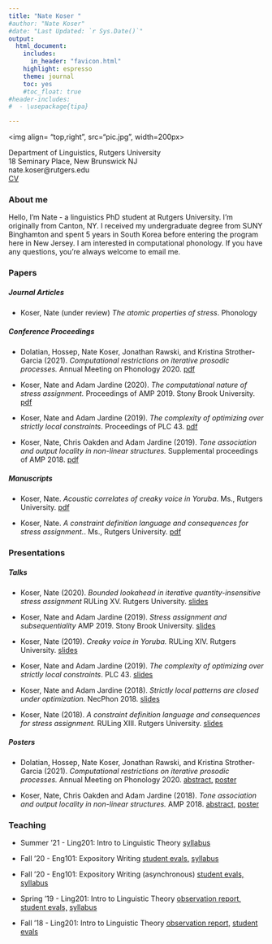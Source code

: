 ```yaml
---
title: "Nate Koser "
#author: "Nate Koser"
#date: "Last Updated: `r Sys.Date()`"
output: 
  html_document: 
    includes:
      in_header: "favicon.html"
    highlight: espresso
    theme: journal 
    toc: yes
    #toc_float: true
#header-includes:
#  - \usepackage{tipa}

---
```


 <img align= "top,right",  src="pic.jpg", width=200px>

<style>
    body .main-container {
        max-width: 700px;
    }
</style>


 
Department of Linguistics, Rutgers University 
<br>
18 Seminary Place, New Brunswick NJ
<br>
nate.koser@rutgers.edu
<br>
[CV](files/cv.pdf){target="_blank"}




### About me


Hello, I'm Nate - a linguistics PhD student at Rutgers University. I'm originally from Canton, NY. I received my undergraduate degree from SUNY Binghamton and spent 5 years in South Korea before entering the program here in New Jersey. I am interested in computational phonology. If you have any questions, you're always welcome to email me.

### Papers

##### Journal Articles 

<ul>
<li> Koser, Nate (under review) <i>The atomic properties of stress</i>. Phonology
</ul>

##### Conference Proceedings

<ul>

<li> Dolatian, Hossep, Nate Koser, Jonathan Rawski, and Kristina Strother-Garcia (2021). <i>Computational restrictions on iterative prosodic processes.</i> Annual Meeting on Phonology 2020. [pdf](files/amp2020proc.pdf){target="_blank"}

<li> Koser, Nate and Adam Jardine (2020). <i>The computational nature of stress assignment.</i> Proceedings of AMP 2019. Stony Brook University. [pdf](files/amp2019proc.pdf){target="_blank"} 

<li> Koser, Nate and Adam Jardine (2019). <i>The complexity of optimizing over strictly local constraints</i>. Proceedings of PLC 43. [pdf](files/plc2019proc.pdf){target="_blank"} 

<li> Koser, Nate, Chris Oakden and Adam Jardine (2019). <i>Tone association and output locality in non-linear structures.</i> Supplemental proceedings of AMP 2018. [pdf](files/amp2018proceed.pdf){target="_blank"}

</ul>

##### Manuscripts

<ul>

<li>Koser, Nate. <i>Acoustic correlates of creaky voice in Yoruba</i>. Ms., Rutgers University. [pdf](files/qp2.pdf){target="_blank"}

<li>Koser, Nate. <i>A constraint definition language and consequences for stress assignment.</i>. Ms., Rutgers University. [pdf](files/qp1.pdf){target="_blank"}
</ul>

### Presentations

##### Talks

<ul>


<li> Koser, Nate (2020). <i>Bounded lookahead in iterative quantity-insensitive stress assignment</i> RULing XV. Rutgers University. [slides](files/ruling20.pdf)

<li> Koser, Nate and Adam Jardine (2019). <i>Stress assignment and subsequentiality</i> AMP 2019. Stony Brook University. [slides](files/amp2019slides.pdf){target="_blank"}

<li> Koser, Nate (2019). <i>Creaky voice in Yoruba.</i> RULing XIV. Rutgers University. [slides](files/ruling19.pdf){target="_blank"}

<li> Koser, Nate and Adam Jardine (2019). <i>The complexity of optimizing over strictly local constraints</i>. PLC 43. [slides](files/plcslides.pdf){target="_blank"}

<li> Koser, Nate and Adam Jardine (2018). <i>Strictly local patterns are closed under optimization.</i> NecPhon 2018. [slides](files/necphonslides.pdf){target="_blank"}

<li> Koser, Nate (2018). <i>A constraint definition language and consequences for stress assignment.</i> RULing XIII. Rutgers University. [slides](files/ruling18slides.pdf){target="_blank"}


</ul>

##### Posters

<ul>
<li> Dolatian, Hossep, Nate Koser, Jonathan Rawski, and Kristina Strother-Garcia (2021). <i>Computational restrictions on iterative prosodic processes.</i> Annual Meeting on Phonology 2020. [abstract,](files/amp2020abstract.pdf){target="_blank"} [poster](files/amp2020poster.pdf){target="_blank"} 


<li> Koser, Nate, Chris Oakden and Adam Jardine (2018). <i>Tone association and output locality in non-linear structures.</i> AMP 2018. [abstract,](files/amp2018.pdf){target="_blank"} [poster](files/amp2018poster.pdf){target="_blank"} 

</ul> 

### Teaching

<ul>
<li>Summer '21 - Ling201: Intro to Linguistic Theory [syllabus](files/su21syll.pdf){target="_blank"}

<li>Fall '20 - Eng101: Expository Writing [student evals,](files/f20fgsurvey.pdf){target="_blank"} [syllabus](files/f20fgsyll.pdf){target="_blank"}

<li>Fall '20 - Eng101: Expository Writing (asynchronous) [student evals,](files/f20grsurvey.pdf){target="_blank"} [syllabus](files/f20grsyll.pdf){target="_blank"}

<li>Spring '19 - Ling201: Intro to Linguistic Theory [observation report,](files/s19obs.pdf){target="_blank"} [student evals,](files/s19survey.html){target="_blank"} [syllabus](files/s19syll.pdf){target="_blank"} 

<li>Fall '18 - Ling201: Intro to Linguistic Theory [observation report,](files/f18obs.pdf){target="_blank"} [student evals](files/f18survey.html){target="_blank"} 
</ul>


<br><br><br><br>

